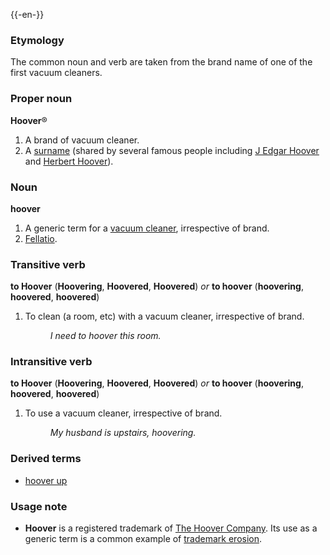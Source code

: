 {{-en-}}
===Etymology===
The common noun and verb are taken from the brand name of one of the first vacuum cleaners.

===Proper noun===
'''Hoover'''&reg;

#A brand of vacuum cleaner.
#A [[surname]] (shared by several famous people including [[w:J Edgar Hoover|J Edgar Hoover]] and [[w:Herbert Hoover|Herbert Hoover]]).

===Noun===
'''hoover'''

#A generic term for a [[vacuum cleaner]], irrespective of brand.
#[[Fellatio]].

===Transitive verb===
'''to Hoover''' ('''Hoovering''', '''Hoovered''', '''Hoovered''') ''or'' '''to hoover''' ('''hoovering''', '''hoovered''', '''hoovered''')

#To clean (a room, etc) with a vacuum cleaner, irrespective of brand.
#:''I need to hoover this room.''

===Intransitive verb===
'''to Hoover''' ('''Hoovering''', '''Hoovered''', '''Hoovered''') ''or'' '''to hoover''' ('''hoovering''', '''hoovered''', '''hoovered''')

#To use a vacuum cleaner, irrespective of brand.
#:''My husband is upstairs, hoovering.''

===Derived terms===
*[[hoover up]]

===Usage note===
*'''Hoover''' is a registered trademark of [[w:The Hoover Company|The Hoover Company]].  Its use as a generic term is a common example of [[trademark erosion]].<!--Anyone know the company's position on this?-->